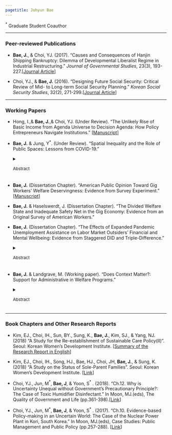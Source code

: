 ```yaml
---
pagetitle: Juhyun Bae
---
```


<link rel="stylesheet" href="styles.css" type="text/css">

$^*$ Graduate Student Coauthor

------

### Peer-reviewed Publications

* __Bae, J.__, & Choi, YJ. (2017). "Causes and Consequences of Hanjin Shipping Bankruptcy: Dilemma of Developmental Liberalist Regime in Industrial Restructuring." _Journal of Governmental Studies_, 23(3), 193-227.[<a href = "https://kmbase.medric.or.kr/KMID/1124020160320020271" target="_blank">Journal Article</a>]

* Choi, YJ., & __Bae, J.__ (2016). "Designing Future Social Security: Critical Review of Mid- to Long-term Social Security Planning." _Korean Social Security Studies_, 32(2), 271-299.[<a href = "https://kiss.kstudy.com/Detail/Ar?key=3568681" target="_blank">Journal Article</a>]
  
------

### Working Papers

* Hong, I.,& __Bae, J.__,& Choi, YJ. (Under Review). “The Unlikely Rise of Basic Income from Agenda Universe to Decision Agenda: How Policy Entrepreneurs Navigate Institutions.” [<a href = "files/BImanuscript.pdf" target="_blank">Manuscript</a>]

* __Bae, J.__ & Jung, Y$^*$. (Under Review). “Spatial Inequality and the Role of Public Spaces: Lessons from COVID-19.”
<details> <summary><font size=2>Abstract</font size></summary>> <div style="line-height:100%;"><font size=2> This study examines whether public spaces play a role in mitigating existing inequality, mainly how different types of public spaces reduce inequality particularly during the COVID-19. It is motivated by concerns that those with poor living conditions may suffer more due to limited access to public spaces during the pandemic, highlighting the potential of public spaces that extend the private spaces of the impoverished. Given that depression stems from spatial and socioeconomic backgrounds, this study uses depression as a proxy for inequality. Using survey and administrative data in South Korea, the findings indicate that accessibility to complete-public spaces such as parks and even cafés as semi-public spaces for a social mix reduce depression levels, whereas the accessibility to shopping centers as consumerism-based semi-public spaces increase depression. Given the increasing concern for future crises such as climate change, these findings suggest strategies of public spaces to mitigate spatial inequalities should be reconsidered.</font size></div>
</details>
<div style="line-height:50%;"><br></div>

* __Bae, J.__ (Dissertation Chapter). “American Public Opinion Toward Gig Workers’ Welfare Deservingness: Evidence from Survey Experiment.” [<a href = "files/Gig Deservingness_Bae.pdf" target="_blank">Manuscript</a>]

* __Bae, J.__ & Haselswerdt, J. (Dissertation Chapter). “The Divided Welfare State and Inadequate Safety Net in the Gig Economy: Evidence from an Original Survey of American Workers.”

* __Bae, J.__ (Dissertation Chapter). “The Effects of Expanded Pandemic Unemployment Assistance on Labor Market Outsiders’ Financial and Mental Wellbeing: Evidence from Staggered DID and Triple-Difference.”
<details> <summary><font size=2>Abstract</font size></summary>> <div style="line-height:100%;"><font size=2> During COVID-19, for the first time in the US's history of the Unemployment Insurance (UI) system, UI benefit was expanded even to non-standard workers who ordinally would not be eligible for benefits through the general UI system. Given the non-standard workers’ high level of insecurity and exclusion from the social security system as labor market outsiders, it is meaningful to investigate the effects of the generosity of UI benefits on their economic and emotional security. To estimate it, I analyze staggered difference-in-differences and triple-difference (DDD) models using the Housing Pulse Survey (HPS) data. I found that the early termination of the pandemic UI programs increases the financial and mental difficulties, especially the labor market outsiders undergo more difficulties than the labor market insiders. The DDD results present that withdrawing the UI benefits increases the financial difficulty of paying expenses for labor market outsiders. This paper sheds light on the original findings that the expanded eligibility helps alleviate economic setbacks and mental difficulty, especially, for labor market outsiders who have been excluded from the existing social insurance system. The finding implies that the existing policy blind spot to labor market outsiders could accelerate the precarity of labor market outsiders particularly under the unexpected crisis and labor market disruptions, and policy actions to protect them should be considered. </font size></div>
</details>
<div style="line-height:50%;"><br></div>

* __Bae, J.__ & Landgrave, M. (Working paper). “Does Context Matter?: Support for Administrative in Welfare Programs.”
<details> <summary><font size=2>Abstract</font size></summary>> <div style="line-height:100%;"><font size=2> Due to the onerous experience, high levels of administrative burden reduce the rate of program take-up (Herd and Moynihan, 2019). Despite their costs, both in terms of implementation and reduced program uptake, administrative burdens serve to provide program legitimacy. Existing studies find that high levels of administrative burden increase a program’s favorability, especially among Republicans (Nicholson-Crotty et al., 2022; Keiser and Miller, 2020). However, the underlying mechanism for why administrative burdens increase program favorability remains unclear. We seek to advance the literature by studying under what contexts people support higher administrative burdens and increase program favorability. We hypothesize that support for administrative burdens is context dependent and differs on how an individual construes the world using their heuristics. To our knowledge, we are among the first to study the comparative effect of different contexts on support for administrative burden. Our study not only have practical implementations for public policy implementation, but also contributes to the academic literature by helping us better understand the underlying mechanism between administrative burden and program favorability. </font size></div>
</details>
<div style="line-height:50%;"><br></div>

------

### Book Chapters and Other Research Reports

* Kim, EJ., Choi, IH., Sun, BY., Sung, K., __Bae, J.__, Kim, SJ., & Yang, NJ. (2018) “A Study for the Re-establishment of Sustainable Care Policy(Ⅱ)”. Seoul: Korean Women’s Development Institute. [<a href = "files/Sustainable Care Policy.pdf" target="_blank">Summary of the Research Report in English</a>]

* Kim, EJ., Choi, IH., Song, HJ., Bae, HJ., Choi, JH, __Bae, J.__, & Sung, K. (2018) “A Study on the Status of Sole-Parent Families”. Seoul: Korean Women’s Development Institute. [<a href = "https://www.kwdi.re.kr/publications/reportView.do?p=29&idx=124179" target="_blank">Link</a>]

* Choi, YJ., Jun, M$^*$, __Bae, J__, & Yoon, S$^*$ . (2018). “Ch.12. Why is Uncertainty Unequal without Government’s Precautionary Principle?: The Case of Toxic Humidifier Disinfectant.” In Moon, MJ.(eds), The Quality of Government and Life (pp.361-398).[<a href = "https://www.google.com/books/edition/%EC%A0%95%EB%B6%80_%EC%9D%98_%EC%A7%88_%EA%B3%BC_%EC%82%B6_%EC%9D%98_%EC%A7%88/r9kwwAEACAAJ?hl=en&kptab=overview" target="_blank">Link</a>]

* Choi, YJ., Jun, M$^*$, __Bae, J__, & Yoon, S$^*$ . (2017). “Ch.10. Evidence-based Policy-making in an Uncertain World: The Case of the Nuclear Power Plant in Kori, South Korea.” In Moon, MJ.(eds), Case Studies: Public Management and Public Policy (pp.257-288). [<a href = "http://dymbook.co.kr/139/?idx=842" target="_blank">Link</a>]

